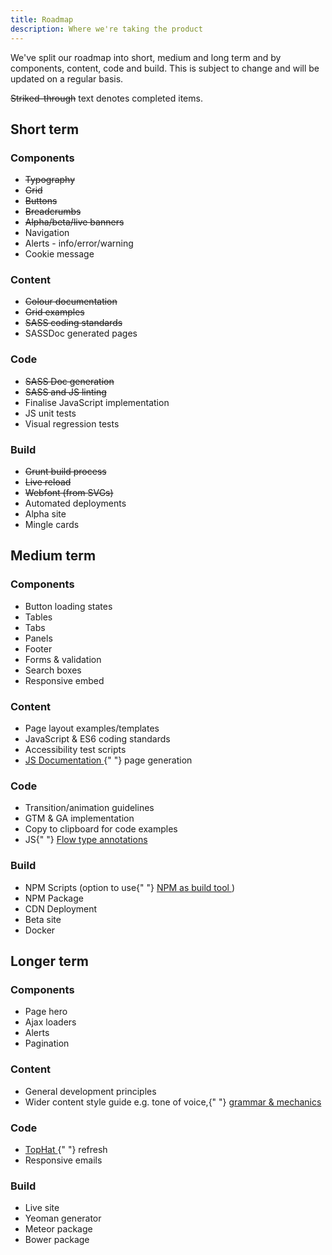 ```yaml
---
title: Roadmap
description: Where we're taking the product
---
```


We've split our roadmap into short, medium and long term and by components, content, code and build. This is subject to change and will be updated on a regular basis.

~~Striked-through~~ text denotes completed items.

## Short term

<div class="grid">
	<div data-g="12 xs:6 sm:4 md:3">
		<h3 class="h5">Components</h3>
		<ul>
			<li>
				<s>Typography</s>
			</li>
			<li>
				<s>Grid</s>
			</li>
			<li>
				<s>Buttons</s>
			</li>
			<li>
				<s>Breadcrumbs</s>
			</li>
			<li>
				<s>Alpha/beta/live banners</s>
			</li>
			<li>Navigation</li>
			<li>Alerts - info/error/warning</li>
			<li>Cookie message</li>
		</ul>
	</div>
	<div data-g="12 xs:6 sm:4 md:3">
		<h3 class="h5">Content</h3>
		<ul>
			<li>
				<s>Colour documentation</s>
			</li>
			<li>
				<s>Grid examples</s>
			</li>
			<li>
				<s>SASS coding standards</s>
			</li>
			<li>SASSDoc generated pages</li>
		</ul>
	</div>
	<div data-g="12 xs:6 sm:4 md:3">
		<h3 class="h5">Code</h3>
		<ul>
			<li>
				<s>SASS Doc generation</s>
			</li>
			<li>
				<s>SASS and JS linting</s>
			</li>
			<li>Finalise JavaScript implementation</li>
			<li>JS unit tests</li>
			<li>Visual regression tests</li>
		</ul>
	</div>
	<div data-g="12 xs:6 sm:4 md:3">
		<h3 class="h5">Build</h3>
		<ul>
			<li>
				<s>Grunt build process</s>
			</li>
			<li>
				<s>Live reload</s>
			</li>
			<li>
				<s>Webfont (from SVGs)</s>
			</li>
			<li>Automated deployments</li>
			<li>Alpha site</li>
			<li>Mingle cards</li>
		</ul>
	</div>
</div>

## Medium term

<div class="grid">
	<div data-g="12 xs:6 sm:4 md:3">
		<h3 class="h5">Components</h3>
		<ul>
			<li>Button loading states</li>
			<li>Tables</li>
			<li>Tabs</li>
			<li>Panels</li>
			<li>Footer</li>
			<li>Forms &amp; validation</li>
			<li>Search boxes</li>
			<li>Responsive embed</li>
		</ul>
	</div>
	<div data-g="12 xs:6 sm:4 md:3">
		<h3 class="h5">Content</h3>
		<ul>
			<li>Page layout examples/templates</li>
			<li>JavaScript &amp; ES6 coding standards</li>
			<li>Accessibility test scripts</li>
			<li>
				<a
					href="http://documentation.js.org/"
					target="_blank"
					rel="noopener external"
				>
					JS Documentation
				</a>{" "}
				page generation
			</li>
		</ul>
	</div>
	<div data-g="12 xs:6 sm:4 md:3">
		<h3 class="h5">Code</h3>
		<ul>
			<li>Transition/animation guidelines</li>
			<li>GTM &amp; GA implementation</li>
			<li>Copy to clipboard for code examples</li>
			<li>
				JS{" "}
				<a href="https://flowtype.org/" target="_blank" rel="noopener external">
					Flow type annotations
				</a>
			</li>
		</ul>
	</div>
	<div data-g="12 xs:6 sm:4 md:3">
		<h3 class="h5">Build</h3>
		<ul>
			<li>
				NPM Scripts (option to use{" "}
				<a
					href="https://www.keithcirkel.co.uk/how-to-use-npm-as-a-build-tool/"
					target="_blank"
					rel="noopener external"
				>
					NPM as build tool
				</a>
				)
			</li>
			<li>NPM Package</li>
			<li>CDN Deployment</li>
			<li>Beta site</li>
			<li>Docker</li>
		</ul>
	</div>
</div>

## Longer term

<div class="grid">
	<div data-g="12 xs:6 sm:4 md:3">
		<h3 class="h5">Components</h3>
		<ul>
			<li>Page hero</li>
			<li>Ajax loaders</li>
			<li>Alerts</li>
			<li>Pagination</li>
		</ul>
	</div>
	<div data-g="12 xs:6 sm:4 md:3">
		<h3 class="h5">Content</h3>
		<ul>
			<li>General development principles</li>
			<li>
				Wider content style guide e.g. tone of voice,{" "}
				<a
					href="http://styleguide.mailchimp.com/grammar-and-mechanics/"
					target="_blank"
					rel="noopener external"
				>
					grammar &amp; mechanics
				</a>
			</li>
		</ul>
	</div>
	<div data-g="12 xs:6 sm:4 md:3">
		<h3 class="h5">Code</h3>
		<ul>
			<li>
				<a
					href="https://github.com/mattonfoot/NICE.TopHat"
					target="_blank"
					rel="noopener external"
				>
					TopHat
				</a>{" "}
				refresh
			</li>
			<li>Responsive emails</li>
		</ul>
	</div>
	<div data-g="12 xs:6 sm:4 md:3">
		<h3 class="h5">Build</h3>
		<ul>
			<li>Live site</li>
			<li>Yeoman generator</li>
			<li>Meteor package</li>
			<li>Bower package</li>
		</ul>
	</div>
</div>
